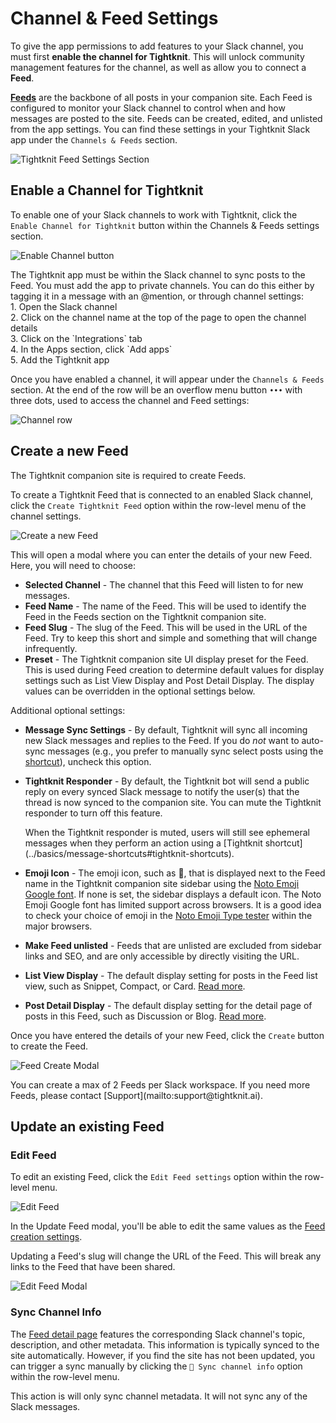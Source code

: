 
# Channel & Feed Settings

To give the app permissions to add features to your Slack channel, you must first **enable the channel for Tightknit**. This will unlock community management features for the channel, as well as allow you to connect a **Feed**.

**[Feeds](../tightknit-site/feed)** are the backbone of all posts in your companion site.
Each Feed is configured to monitor your Slack channel to control when and how messages are posted to the site. Feeds can be created, edited, and unlisted from the app settings. You can find these settings in your Tightknit Slack app under the `Channels & Feeds` section.

![Tightknit Feed Settings Section](/slack-administration/channel-and-feed-settings.png)

## Enable a Channel for Tightknit

To enable one of your Slack channels to work with Tightknit, click the `Enable Channel for Tightknit` button within the Channels & Feeds settings section.

![Enable Channel button](/slack-administration/enable-channel-button.png)

<Callout type="info">
  The Tightknit app must be within the Slack channel to sync posts to the Feed.
  You must add the app to private channels. You can do this either by tagging it
  in a message with an @mention, or through channel settings:
  <br /> 1. Open the Slack channel <br /> 2. Click on the channel name at the top
  of the page to open the channel details <br /> 3. Click on the `Integrations` tab
  <br /> 4. In the Apps section, click `Add apps` <br /> 5. Add the Tightknit
  app
</Callout>

Once you have enabled a channel, it will appear under the `Channels & Feeds` section. At the end of the row will be an overflow menu button `•••` with three dots, used to access the channel and Feed settings:

![Channel row](/slack-administration/channel-row.png)

## Create a new Feed

<Callout type="info">
  The Tightknit companion site is required to create Feeds.
</Callout>

To create a Tightknit Feed that is connected to an enabled Slack channel, click the `Create Tightknit Feed` option within the row-level menu of the channel settings.

![Create a new Feed](/slack-administration/channel-overflow-menu.png)

This will open a modal where you can enter the details of your new Feed.
Here, you will need to choose:

- **Selected Channel** - The channel that this Feed will listen to for new messages.
- **Feed Name** - The name of the Feed. This will be used to identify the Feed in the Feeds section on the Tightknit companion site.
- **Feed Slug** - The slug of the Feed. This will be used in the URL of the Feed. Try to keep this short and simple and something that will change infrequently.
- **Preset** - The Tightknit companion site UI display preset for the Feed. This is used during Feed creation to determine default values for display settings such as List View Display and Post Detail Display. The display values can be overridden in the optional settings below.

Additional optional settings:

- **Message Sync Settings** - By default, Tightknit will sync all incoming new Slack messages and replies to the Feed. If you do _not_ want to auto-sync messages (e.g., you prefer to manually sync select posts using the [shortcut](../basics/message-shortcuts#tightknit-shortcuts)), uncheck this option.
- **Tightknit Responder** - By default, the Tightknit bot will send a public reply on every synced Slack message to notify the user(s) that the thread is now synced to the companion site. You can mute the Tightknit responder to turn off this feature.

  <Callout type="info" emoji="ℹ️">
    When the Tightknit responder is muted, users will still see ephemeral
    messages when they perform an action using a [Tightknit
    shortcut](../basics/message-shortcuts#tightknit-shortcuts).
  </Callout>

- **Emoji Icon** - The emoji icon, such as 📡, that is displayed next to the Feed name in the Tightknit companion site sidebar using the [Noto Emoji Google font](https://fonts.google.com/noto/specimen/Noto+Emoji). If none is set, the sidebar displays a default icon.
  <Callout type="warning" emoji="⚠️">
    The Noto Emoji Google font has limited support across browsers. It is a good
    idea to check your choice of emoji in the [Noto Emoji Type
    tester](https://fonts.google.com/noto/specimen/Noto+Emoji/tester) within the
    major browsers.
  </Callout>
- **Make Feed unlisted** - Feeds that are unlisted are excluded from sidebar links and SEO, and are only accessible by directly visiting the URL.
- **List View Display** - The default display setting for posts in the Feed list view, such as Snippet, Compact, or Card. [Read more](../tightknit-site/feed.mdx#display-settings).
- **Post Detail Display** - The default display setting for the detail page of posts in this Feed, such as Discussion or Blog. [Read more](../tightknit-site/post.mdx#display-settings).

Once you have entered the details of your new Feed, click the `Create` button to create the Feed.

![Feed Create Modal](/slack-administration/feed-create-modal.png)

<Callout>
  You can create a max of 2 Feeds per Slack workspace. If you need more Feeds,
  please contact [Support](mailto:support@tightknit.ai).
</Callout>

## Update an existing Feed

### Edit Feed

To edit an existing Feed, click the `Edit Feed settings` option within the row-level menu.

![Edit Feed](/slack-administration/feed-overflow-menu.png)

In the Update Feed modal, you'll be able to edit the same values as the [Feed creation settings](#create-a-new-feed).

<Callout type="warning" emoji="⚠️">
  Updating a Feed's slug will change the URL of the Feed. This will break any
  links to the Feed that have been shared.
</Callout>

![Edit Feed Modal](/slack-administration/feed-update-modal.png)

### Sync Channel Info

The [Feed detail page](../tightknit-site/feed) features the corresponding Slack channel's topic, description, and other metadata. This information is typically synced to the site automatically. However, if you find the site has not been updated, you can trigger a sync manually by clicking the `🔄 Sync channel info` option within the row-level menu.

This action is will only sync channel metadata. It will not sync any of the Slack messages.
